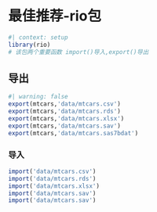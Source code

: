 # 最佳推荐-rio包

```r
#| context: setup
library(rio)
# 该包两个重要函数 import()导入,export()导出
```

## 导出

```r
#| warning: false
export(mtcars,'data/mtcars.csv')
export(mtcars,'data/mtcars.rds')
export(mtcars,'data/mtcars.xlsx')
export(mtcars,'data/mtcars.sav')
export(mtcars,'data/mtcars.sas7bdat')
```

### 导入

```r
import('data/mtcars.csv')
import('data/mtcars.rds')
import('data/mtcars.xlsx')
import('data/mtcars.sav')
import('data/mtcars.sav')
```
